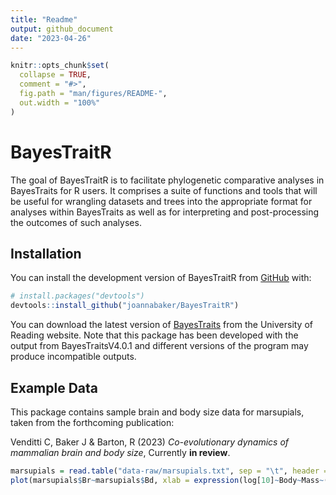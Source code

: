 ```yaml
---
title: "Readme"
output: github_document
date: "2023-04-26"
---
```


<!-- README.md is generated from README.Rmd. Please edit that file -->

```r
knitr::opts_chunk$set(
  collapse = TRUE,
  comment = "#>",
  fig.path = "man/figures/README-",
  out.width = "100%"
)
```

# BayesTraitR

<!-- badges: start -->
<!-- badges: end -->

The goal of BayesTraitR is to facilitate phylogenetic comparative analyses in BayesTraits for R users. It comprises a suite of functions and tools that will be useful for wrangling datasets and trees into the appropriate format for analyses within BayesTraits as well as for interpreting and post-processing the outcomes of such analyses.


## Installation

You can install the development version of BayesTraitR from [GitHub](https://github.com/) with:

``` r
# install.packages("devtools")
devtools::install_github("joannabaker/BayesTraitR")
```

You can download the latest version of [BayesTraits](http://www.evolution.reading.ac.uk/BayesTraitsV4.0.1/BayesTraitsV4.0.1.html) from the University of Reading website. Note that this package has been developed with the output from BayesTraitsV4.0.1 and different versions of the program may produce incompatible outputs.


## Example Data

This package contains sample brain and body size data for marsupials, taken from the forthcoming publication:

Venditti C, Baker J & Barton, R (2023) *Co-evolutionary dynamics of mammalian brain and body size*, Currently **in review**.


```r
marsupials = read.table("data-raw/marsupials.txt", sep = "\t", header = T, stringsAsFactors = F)
plot(marsupials$Br~marsupials$Bd, xlab = expression(log[10]~Body~Mass~(g)), ylab = expression(log[10]~Brain~Mass~(g)), pch = 16, col = "red")
```

